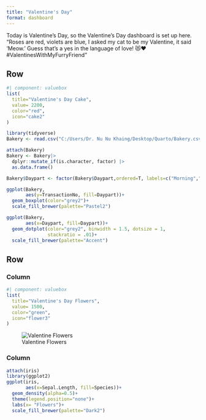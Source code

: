 ---
title: "Valentine's Day"
format: dashboard
---

Today is Valentine's Day, so the Valentine's Day dashboard is set up here. 
"Roses are red, violets are blue,
I asked my cat to be my Valentine, it said 'Meow.'
Guess that's a yes in the language of love! 😻❤️ #ValentinesWithMyFurryFriend" 

## Row {height="25%"}

```{r}
#| component: valuebox
list(
  title="Valentine's Day Cake",
  value= 2200,
  color="red",
  icon="cake2"
)
```

```{r}
library(tidyverse)
Bakery <- read.csv("C:/Users/Dr. Nu Nu Khaing/Desktop/Quarto/Bakery.csv") # replace with your data file

attach(Bakery)
Bakery <- Bakery|>
  dplyr::mutate_if(is.character, factor) |>
  as.data.frame()

Bakery$Daypart <- factor(Bakery$Daypart,ordered=T, labels=c("Morning","Afternoon","Evening","Night"))

ggplot(Bakery,
       aes(y=TransactionNo, fill=Daypart))+
  geom_boxplot(color="grey2")+
  scale_fill_brewer(palette="Pastel2")
```

```{r}
ggplot(Bakery,
       aes(x=Daypart, fill=Daypart))+
  geom_dotplot(color="grey2", binwidth = 1.5, dotsize = 1,
               stackratio = .01)+
  scale_fill_brewer(palette="Accent")
```

## Row {height="25%"}
### Column
```{r}
#| component: valuebox
list(
  title="Valentine's Day Flowers",
  value= 1500,
  color="green",
  icon="flower3"
)
```

![Valentine Flowers](Flowers.png)

### Column


```{r}
attach(iris)
library(ggplot2)
ggplot(iris,
       aes(x=Sepal.Length, fill=Species))+
  geom_density(alpha=0.5)+
  theme(legend.position="none")+
  labs(x= "Flowers")+
  scale_fill_brewer(palette="Dark2")
```


